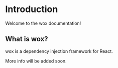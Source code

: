 
# Introduction

Welcome to the wox documentation!

## What is wox?

wox is a dependency injection framework for React.

<Callout emoji="ℹ️">
	More info will be added soon.
</Callout>
